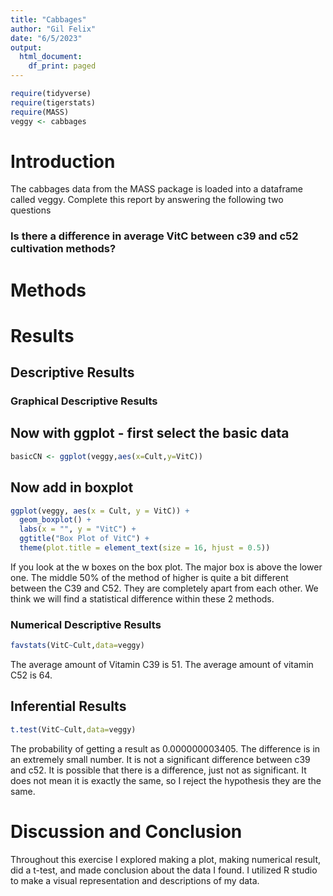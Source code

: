 ```yaml
---
title: "Cabbages"
author: "Gil Felix"
date: "6/5/2023"
output:
  html_document:
    df_print: paged
---
```


```r
require(tidyverse)
require(tigerstats)
require(MASS)
veggy <- cabbages
```

# Introduction

<!--In this section you explain what you are trying to show.  Where did the data come from?  What is the research or other question you are trying to answer?!-->
 The cabbages data from the MASS package is loaded into a dataframe called veggy. Complete this report by answering the following two questions  
 
### Is there a difference in average VitC between c39 and c52 cultivation methods?  

# Methods

<!--Decide on your methods:  use "variable analysis" or other appropriate descriptors.  Make sure to choose at least one graphical method and at least one numerical method.!-->

# Results

<!--Divide this section into two sub-sections:  One for your descriptive  results and one for your inferential results.!-->

## Descriptive Results

### Graphical Descriptive Results

<!--Graphical results here.  Make sure to show your code.  Provide appropriate labels for axes, giving units if possible, and provide a good title for the graph, too.  Use the graphical results to describe the patterns if any that exist in the data as focused toward the research question!-->

## Now with ggplot - first select the basic data

```r
basicCN <- ggplot(veggy,aes(x=Cult,y=VitC))
```
## Now add in boxplot

```r
ggplot(veggy, aes(x = Cult, y = VitC)) +
  geom_boxplot() +
  labs(x = "", y = "VitC") +
  ggtitle("Box Plot of VitC") +
  theme(plot.title = element_text(size = 16, hjust = 0.5))
```
If you look at the w boxes on the box plot. The major box is above the lower one. The middle 50% of the method of higher is quite a bit different between the C39 and C52. They are completely apart from each other. We think we will find a statistical difference within these 2 methods.

### Numerical Descriptive Results

<!--Numerical results go here. Use the numerical results to describe the patterns if any that exist in the data as focused toward the research question!-->

```r
favstats(VitC~Cult,data=veggy)
```
The average amount of Vitamin C39 is 51. The average amount of vitamin C52 is 64. 

## Inferential Results

```r
t.test(VitC~Cult,data=veggy)
```
The probability of getting a result as 0.000000003405. The difference is in an extremely small number. It is not a significant difference between c39 and c52. It is possible that there is a difference, just not as significant. It does not mean it is exactly the same, so I reject the hypothesis they are the same.

# Discussion and Conclusion

<!--Discussion and conclusion here.  If you found a relationship be sure to consider whether the relationship occurs because one of the variavbles causes the other, or whether they perhasps are related for some other reason.  Watch the chapter 6 videos from the GeorgeTown videos collection.!-->

Throughout this exercise I explored making a plot, making numerical result, did a t-test, and made conclusion about the data I found. I utilized R studio to make a visual representation and descriptions of my data. 
